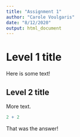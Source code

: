 ```yaml
---
title: "Assignment 1"
author: "Carole Voulgaris"
date: "8/12/2020"
output: html_document
---
```

# Level 1 title

Here is some text!

## Level 2 title

More text.

```r
2 + 2
```

That was the answer!